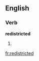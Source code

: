 ==English==

===Verb===
'''redistricted'''

# {{present participle of|redistrict}}

[[fr:redistricted]]